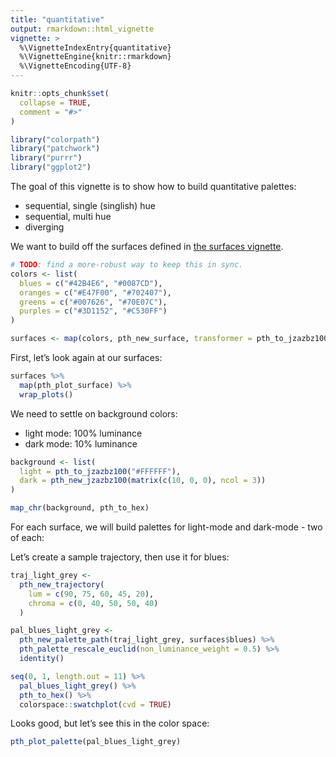```yaml
---
title: "quantitative"
output: rmarkdown::html_vignette
vignette: >
  %\VignetteIndexEntry{quantitative}
  %\VignetteEngine{knitr::rmarkdown}
  %\VignetteEncoding{UTF-8}
---
```


```r
knitr::opts_chunk$set(
  collapse = TRUE,
  comment = "#>"
)
```

```r
library("colorpath")
library("patchwork")
library("purrr")
library("ggplot2")
```

The goal of this vignette is to show how to build quantitative palettes:

 - sequential, single (singlish) hue
 - sequential, multi hue
 - diverging
 
We want to build off the surfaces defined in [the surfaces vignette](surfaces.html). 

```r
# TODO: find a more-robust way to keep this in sync.
colors <- list(
  blues = c("#42B4E6", "#0087CD"),
  oranges = c("#E47F00", "#702407"),
  greens = c("#007626", "#70E07C"),
  purples = c("#3D1152", "#C530FF")
)

surfaces <- map(colors, pth_new_surface, transformer = pth_to_jzazbz100)
```
First, let's look again at our surfaces:

```r
surfaces %>%
  map(pth_plot_surface) %>%
  wrap_plots()
```

We need to settle on background colors: 

 - light mode: 100% luminance
 - dark mode: 10% luminance

```r
background <- list(
  light = pth_to_jzazbz100("#FFFFFF"),
  dark = pth_new_jzazbz100(matrix(c(10, 0, 0), ncol = 3))
)

map_chr(background, pth_to_hex)
```

For each surface, we will build palettes for light-mode and dark-mode - two of each:

Let's create a sample trajectory, then use it for blues:

```r
traj_light_grey <- 
  pth_new_trajectory(
    lum = c(90, 75, 60, 45, 20), 
    chroma = c(0, 40, 50, 50, 40)
  )
```

```r
pal_blues_light_grey <- 
  pth_new_palette_path(traj_light_grey, surfaces$blues) %>%
  pth_palette_rescale_euclid(non_luminance_weight = 0.5) %>%
  identity()

seq(0, 1, length.out = 11) %>%
  pal_blues_light_grey() %>%
  pth_to_hex() %>%
  colorspace::swatchplot(cvd = TRUE)
```

Looks good, but let's see this in the color space:

```r
pth_plot_palette(pal_blues_light_grey)
```

